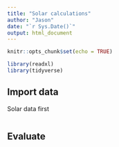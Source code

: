 ```yaml
---
title: "Solar calculations"
author: "Jason"
date: "`r Sys.Date()`"
output: html_document
---
```


```r
knitr::opts_chunk$set(echo = TRUE)
```

```r
library(readxl)
library(tidyverse)
```

## Import data

Solar data first

```r

```

## Evaluate